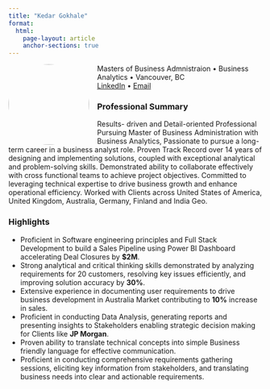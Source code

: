 ```yaml
---
title: "Kedar Gokhale"
format:
  html:
    page-layout: article
    anchor-sections: true
---
```


![](assets/headshot-placeholder.png){fig-alt="Portrait headshot placeholder. Replace with your own photo and add meaningful alt text." width="160" style="float:left; margin-right:1rem; border-radius:50%;"}

Masters of Business Admnistraion • Business Analytics • Vancouver, BC  
[LinkedIn](https://www.linkedin.com/in/kedar-gokhale/) • [Email](mailto:kedar-gokhale@outlook.com)

### Professional Summary
  
  Results- driven and Detail-oriented Professional Pursuing Master of Business Administration with Business Analytics, Passionate to 
pursue a long-term career in a business analyst role. Proven Track Record over 14 years of designing and implementing solutions, 
coupled with exceptional analytical and problem-solving skills. Demonstrated ability to collaborate effectively with cross functional 
teams to achieve project objectives. Committed to leveraging technical expertise to drive business growth and enhance operational 
efficiency. Worked with Clients across United States of America, United Kingdom, Australia, Germany, Finland and India Geo.  

### Highlights
- Proficient in Software engineering principles and Full Stack Development to build a Sales Pipeline using Power BI Dashboard 
  accelerating Deal Closures by **$2M**. 
- Strong analytical and critical thinking skills demonstrated by analyzing requirements for 20 customers, resolving key issues 
  efficiently, and improving solution accuracy by **30%**. 
- Extensive experience in documenting user requirements to drive business development in Australia Market contributing to 
  **10%** increase in sales. 
- Proficient in conducting Data Analysis, generating reports and presenting insights to Stakeholders enabling strategic 
  decision making for Clients like **JP Morgan**.
- Proven ability to translate technical concepts into simple Business friendly language for effective communication. 
- Proficient in conducting comprehensive requirements gathering sessions, eliciting key information from stakeholders, and 
  translating business needs into clear and actionable requirements.  


